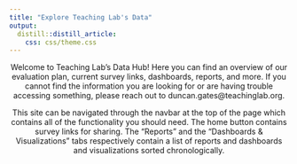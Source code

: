 ```yaml
---
title: "Explore Teaching Lab's Data"
output: 
  distill::distill_article:
    css: css/theme.css
---
```


<center>

Welcome to Teaching Lab’s Data Hub! Here you can find an overview of our evaluation plan, current survey links, dashboards, reports, and more. If you cannot find the information you are looking for or are having trouble accessing something, please reach out to duncan.gates@teachinglab.org.

This site can be navigated through the navbar at the top of the page which contains all of the functionality you should need. The home button contains survey links for sharing. The "Reports" and the "Dashboards & Visualizations" tabs respectively contain a list of reports and dashboards and visualizations sorted chronologically.

</center>



